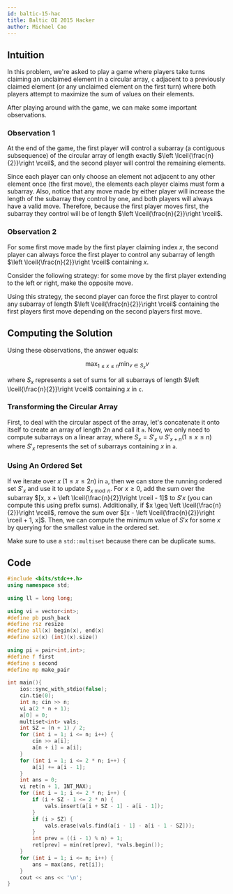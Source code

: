 ```yaml
---
id: baltic-15-hac
title: Baltic OI 2015 Hacker
author: Michael Cao
---
```


## Intuition

In this problem, we're asked to play a game where players take turns claiming an unclaimed element in a circular array, $\texttt{c}$ adjacent to a previously claimed element (or any unclaimed element on the first turn) where both players attempt to maximize the sum of values on their elements. 

After playing around with the game, we can make some important observations.

### Observation 1

<Info title = "Observation">

At the end of the game, the first player will control a subarray (a contiguous subsequence) of the circular array of length exactly $\left \lceil{\frac{n}{2}}\right \rceil$, and the second player will control the remaining elements. 

</Info>

 Since each player can only choose an element not adjacent to any other element once (the first move), the elements each player claims must form a subarray. Also, notice that any move made by either player will increase the length of the subarray they control by one, and both players will always have a valid move. Therefore, because the first player moves first, the subarray they control will be of length $\left \lceil{\frac{n}{2}}\right \rceil$.

### Observation 2
<Info title = "Observation">

For some first move made by the first player claiming index $x$, the second player can always force the first player to control any subarray of length $\left \lceil{\frac{n}{2}}\right \rceil$ containing $x$.

</Info>

Consider the following strategy: for some move by the first player extending to the left or right, make the opposite move. 

Using this strategy, the second player can force the first player to control any subarray of length $\left \lceil{\frac{n}{2}}\right \rceil$ containing the first players first move depending on the second players first move.

<!-- Better proof? idk I kinda proof by AC'd -->

## Computing the Solution

Using these observations, the answer equals:

$$
\max_{1 \leq x \leq n}\min_{v \in S_x}v
$$

where $S_x$ represents a set of sums for all subarrays of length $\left \lceil{\frac{n}{2}}\right \rceil$ containing $x$ in $\texttt{c}$.

### Transforming the Circular Array

First, to deal with the circular aspect of the array, let's concatenate it onto itself to create an array of length $2n$ and call it $\texttt{a}$. Now, we only need to compute subarrays on a linear array, where $S_x = S'_x \cup S'_{x + n} (1 \leq x \leq n)$ where $S'_x$ represents the set of subarrays containing $x$ in $\texttt{a}$. 

### Using An Ordered Set

If we iterate over $x$ $(1 \leq x \leq 2n)$ in $\texttt{a}$, then we can store the running ordered set $S'_x$ and use it to update $S_{x \bmod n}$. For $x \geq 0$, add the sum over the subarray $[x, x + \left \lceil{\frac{n}{2}}\right \rceil - 1]$ to $S'x$ (you can compute this using prefix sums). Additionally, if $x \geq \left \lceil{\frac{n}{2}}\right \rceil$, remove the sum over $[x - \left \lceil{\frac{n}{2}}\right \rceil + 1, x]$. Then, we can compute the minimum value of $S'x$ for some $x$ by querying for the smallest value in the ordered set.

<Warning>

Make sure to use a `std::multiset` because there can be duplicate sums.

</Warning>

## Code
```cpp
#include <bits/stdc++.h> 
using namespace std;
 
using ll = long long;
 
using vi = vector<int>;
#define pb push_back
#define rsz resize
#define all(x) begin(x), end(x)
#define sz(x) (int)(x).size()
 
using pi = pair<int,int>;
#define f first
#define s second
#define mp make_pair
 
int main(){
    ios::sync_with_stdio(false);
    cin.tie(0);
    int n; cin >> n;
    vi a(2 * n + 1);
    a[0] = 0;
    multiset<int> vals;
    int SZ = (n + 1) / 2;
    for (int i = 1; i <= n; i++) {
        cin >> a[i];
        a[n + i] = a[i];
    }
    for (int i = 1; i <= 2 * n; i++) {
        a[i] += a[i - 1];
    }
    int ans = 0;
    vi ret(n + 1, INT_MAX);
    for (int i = 1; i <= 2 * n; i++) {
        if (i + SZ - 1 <= 2 * n) {
            vals.insert(a[i + SZ - 1] - a[i - 1]);
        }
        if (i > SZ) {
            vals.erase(vals.find(a[i - 1] - a[i - 1 - SZ]));
        }
        int prev = ((i - 1) % n) + 1;
        ret[prev] = min(ret[prev], *vals.begin());
    }
    for (int i = 1; i <= n; i++) {
        ans = max(ans, ret[i]);    
    }
    cout << ans << '\n';
}
```
